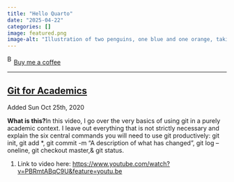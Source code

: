 ```yaml
---
title: "Hello Quarto"
date: "2025-04-22"
categories: []
image: featured.png
image-alt: "Illustration of two penguins, one blue and one orange, taking a selfie with a selfie stick. The moon in the background looks like the Quarto logo."
---
```



<link href="https://fonts.googleapis.com/css?family=Cookie" rel="stylesheet"><a class="bmc-button" target="_blank" href="https://www.buymeacoffee.com/JoscelinRocha">![Buy me a coffee](https://cdn.buymeacoffee.com/buttons/bmc-new-btn-logo.svg){alt="Buy me a coffee" width="15" height="21"}Buy me a coffee</a>

------------------------------------------------------------------------


## [Git for Academics](https://www.youtube.com/watch?v=PBRmtABqC9U&feature=youtu.be)

Added Sun Oct 25th, 2020

**What is this?**In this video, I go over the very basics of using git in a purely academic context. I leave out everything that is not strictly necessary and explain the six central commands you will need to use git productively: git init, git add \*, git commit -m "A description of what has changed", git log --oneline, git checkout master,& git status.

1.  Link to video here: <https://www.youtube.com/watch?v=PBRmtABqC9U&feature=youtu.be>